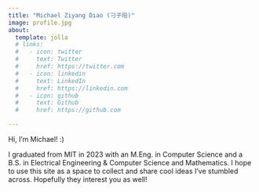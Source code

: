 ```yaml
---
title: "Michael Ziyang Diao (刁子阳)"
image: profile.jpg
about:
  template: jolla
  # links:
  #   - icon: twitter
  #     text: Twitter
  #     href: https://twitter.com
  #   - icon: linkedin
  #     text: LinkedIn
  #     href: https://linkedin.com
  #   - icon: github
  #     text: Github
  #     href: https://github.com

---
```


Hi, I'm Michael! :)

I graduated from MIT in 2023 with an M.Eng. in Computer Science and a B.S. in Electrical Engineering & Computer Science and Mathematics.
<!-- College might be over for me, but certainly not the endeavor to learn! -->
I hope to use this site as a space to collect and share cool ideas I've stumbled across.
Hopefully they interest you as well!